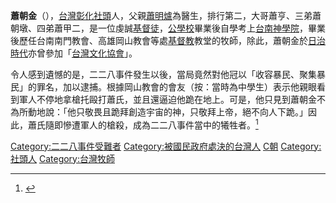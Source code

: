 {{Infobox Hokkien name
| title      = 蕭朝金
| hanji      = 蕭朝金
| poj        = {{lang|nan|Siau Tiâu-kim}}
| sinbhundzi = 
| hanlo      = 
| tl         = Siau Tiâu-kim
| bp         = 
| hongim     = 
| hokkienipa = 
| lm         = 
| image      = 
| image_size = 
| caption    = 
}}
'''蕭朝金'''（{{bd|1907年||1947年|3月10日|CatIdx=X蕭}}），[[台灣|台灣]][[彰化縣|彰化]][[社頭鄉|社頭]]人，父親[[蕭明爐|蕭明爐]]為醫生，排行第二，大哥蕭亨、三弟蕭朝墩、四弟蕭甲二，是一位虔誠[[基督徒|基督徒]]，[[公學校|公學校]]畢業後自學考上[[台南|台南]][[神學院|神學院]]，畢業後歷任台南南門教會、高雄岡山教會等處[[基督教|基督教]]教堂的牧師，除此，蕭朝金於[[台灣日治時期|日治時代]]亦曾參加「[[台灣文化協會|台灣文化協會]]」。

令人感到遺憾的是，二二八事件發生以後，當局竟然對他冠以「收容暴民、聚集暴民」的罪名，加以逮捕。根據岡山教會的會友（按：當時為中學生）表示他親眼看到軍人不停地拿槍托毆打蕭氏，並且還逼迫他跪在地上。可是，他只見到蕭朝金不為所動地說：「他只敬畏且跪拜創造宇宙的神，只敬拜上帝，絕不向人下跪。」因此，蕭氏隨即慘遭軍人的槍殺，成為二二八事件當中的犧牲者。<ref>{{Cite journal|title=〈基督教在岡山─長老教會岡山教會的時空流轉〉|author=許世旻|url=|journal=《高雄文獻》|issue=2|doi=|others=|year=2011|volume=1|page=頁153-159。|pmid=}}</ref>

{{DEFAULTSORT:X蕭}}
[[Category:二二八事件受難者|Category:二二八事件受難者]]
[[Category:被國民政府處決的台灣人|Category:被國民政府處決的台灣人]]
[[Category:蕭姓|C朝]]
[[Category:社頭人|Category:社頭人]]
[[Category:台灣牧師|Category:台灣牧師]]